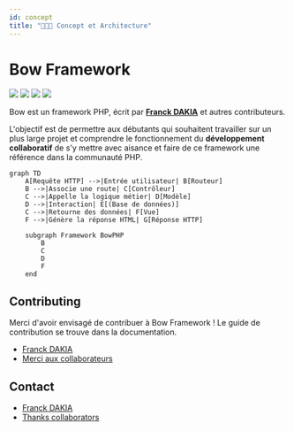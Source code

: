 ```yaml
---
id: concept
title: "👨🏽‍💻 Concept et Architecture"
---
```



# Bow Framework

<a href="https://bowphp.com" title="docs"><img src="https://img.shields.io/badge/docs-read%20docs-blue.svg?style=flat-square"/></a>
<a href="https://packagist.org/packages/bowphp/app" title="version"><img src="https://img.shields.io/packagist/v/bowphp/app.svg?style=flat-square"/></a>
<a href="https://github.com/bowphp/app/blob/master/LICENSE" title="license"><img src="https://img.shields.io/github/license/mashape/apistatus.svg?style=flat-square"/></a>
<a href="https://travis-ci.org/bowphp/app" title="Travis branch"><img src="https://img.shields.io/travis/bowphp/app/master.svg?style=flat-square"/></a>

Bow est un framework PHP, écrit par **[Franck DAKIA](http://github.com/papac)** et autres contributeurs.

L'objectif est de permettre aux débutants qui souhaitent travailler sur un plus large projet et comprendre le fonctionnement du **développement collaboratif** de s'y mettre avec aisance et faire de ce framework une référence dans la communauté PHP.

```mermaid
graph TD
    A[Requête HTTP] -->|Entrée utilisateur| B[Routeur]
    B -->|Associe une route| C[Contrôleur]
    C -->|Appelle la logique métier| D[Modèle]
    D -->|Interaction| E[(Base de données)]
    C -->|Retourne des données| F[Vue]
    F -->|Génère la réponse HTML| G[Réponse HTTP]

    subgraph Framework BowPHP
        B
        C
        D
        F
    end
```

## Contributing

Merci d'avoir envisagé de contribuer à Bow Framework ! Le guide de contribution se trouve dans la documentation.

- [Franck DAKIA](https://github.com/papac)
- [Merci aux collaborateurs](https://github.com/bowphp/app/graphs/contributors)

## Contact

- [Franck DAKIA](https://github.com/papac)
- [Thanks collaborators](https://github.com/bowphp/docs/graphs/contributors)

<BugReportFeature />
<SuggestionFeature />
